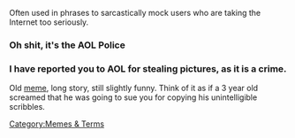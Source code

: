 Often used in phrases to sarcastically mock users who are taking the Internet too seriously.

=== Oh shit, it's the AOL Police ===

=== I have reported you to AOL for stealing pictures, as it is a crime. ===
Old [[meme]], long story, still slightly funny. Think of it as if a 3 year old screamed that he was going to sue you for copying his unintelligible scribbles.


[[Category:Memes & Terms]]